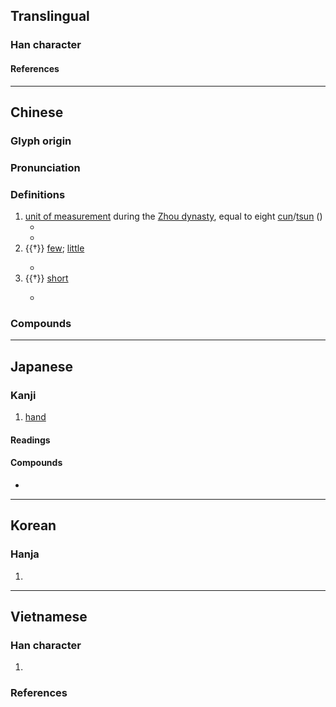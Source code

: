 {{character info}}
==Translingual==

===Han character===
{{Han char|rn=30|rad=口|as=06|sn=9|four=76808|canj=SORC|ids=⿺尺只}}

====References====
{{Han ref|kx=0186.150|dkj=03542|dj=0405.360|hdz=10624.010|uh=54AB}}

----

==Chinese==
{{zh-forms|alt=𣥉,𦐖,⿰羽尺}}

===Glyph origin===
{{Han etym}}
{{Han compound|尺|只|c1=s|c2=p|t1=ruler; measuring stick|ls=psc}}

===Pronunciation===
{{zh-pron
|m=zhǐ
|c=zi2
|mn=qz,tw,xm,zz:chí
|mc=y
|oc=y
|cat=n,a
}}

===Definitions===
{{zh-hanzi}}

# [[unit of measurement]] during the [[w:Zhou dynasty|Zhou dynasty]], equal to eight [[cun#Etymology 3|cun]]/[[tsun]] ({{zh-l|寸*}})
#* {{zh-x|楛{Hù} 矢 貫 之，石 砮 其 長 尺 有 咫。|ref=Guoyu}}
#* {{zh-x|對 曰：「天威 不 違 顏 咫尺，小白<!-- Translation: 小白 = 齊桓公 -->，余 敢 貪 天子 之 命 無 下拜？|ref=Zuozhuan}}
# {{†}} [[few]]; [[little]]
#: {{zh-syn|少}}
#* {{zh-x|王 曰：「是 知 天 咫，安 知 民 則？是 言 誕 也。」|ref=Guoyu}}
# {{†}} [[short]]
#: {{zh-syn|短}}
#* {{zh-x|北 首 燕 路，而 後 遣 辯 士 奉 咫尺 之 書，暴 其 所 長 於 燕，燕 必 不敢 不 聽從。|ref=Shiji}}

===Compounds===
{{zh-der|咫尺萬里|天涯咫尺|咫尺山河|咫尺天涯|咫聞|咫尺|咫角驂駒|咫尺之地|咫尺千里|相去咫尺|近在咫尺}}

----

==Japanese==
{{wp|lang=ja}}

===Kanji===
{{ja-kanji|grade=|rs=口06}}

# [[hand#English:_measurement|hand]] {{q|traditional unit of length}}

====Readings====
{{ja-readings
|goon=し
|kanon=し
|kun=あた-,た-
}}

====Compounds====
* {{ja-r|咫%尺|し%せき}}

----

==Korean==

===Hanja===
{{ko-hanja/new|지}}

# {{rfdef|ko|sort=口06}}

----

==Vietnamese==

===Han character===
{{vi-readings|rs=口06
|hanviet=chỉ-gdhn
|phienthiet=
|nom=chỉ-gdhn
}}

# {{rfdef|vi|sort=口06}}

===References===
<references/>